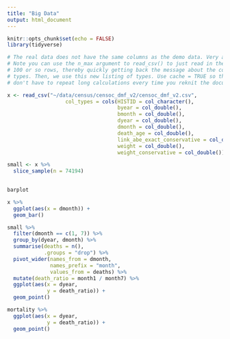 ```yaml
---
title: "Big Data"
output: html_document
---
```


```r
knitr::opts_chunk$set(echo = FALSE)
library(tidyverse)
```


```r
# The real data does not have the same columns as the demo data. Very annoying!
# Note you can use the n_max argument to read_csv() to just read in the first
# 100 or so rows, thereby quickly getting back the message about the column
# types. Then, we use this new listing of types. Use cache = TRUE so that you
# don't have to repeat long calculations every time you reknit the document.

x <- read_csv("~/data/census/censoc_dmf_v2/censoc_dmf_v2.csv",
                   col_types = cols(HISTID = col_character(),
                                    byear = col_double(),
                                    bmonth = col_double(),
                                    dyear = col_double(),
                                    dmonth = col_double(),
                                    death_age = col_double(),
                                    link_abe_exact_conservative = col_double(),
                                    weight = col_double(),
                                    weight_conservative = col_double()))
```


```r
small <- x %>% 
  slice_sample(n = 74194)
  
```

```r
barplot

x %>% 
  ggplot(aes(x = dmonth)) +
  geom_bar()
```
```r
small %>% 
  filter(dmonth == c(1, 7)) %>% 
  group_by(dyear, dmonth) %>% 
  summarise(deaths = n(),
            .groups = "drop") %>% 
  pivot_wider(names_from = dmonth,
              names_prefix = "month",
              values_from = deaths) %>% 
  mutate(death_ratio = month1 / month7) %>% 
  ggplot(aes(x = dyear,
             y = death_ratio)) +
  geom_point() 
```
```r
mortality %>% 
  ggplot(aes(x = dyear,
             y = death_ratio)) +
  geom_point()
```

